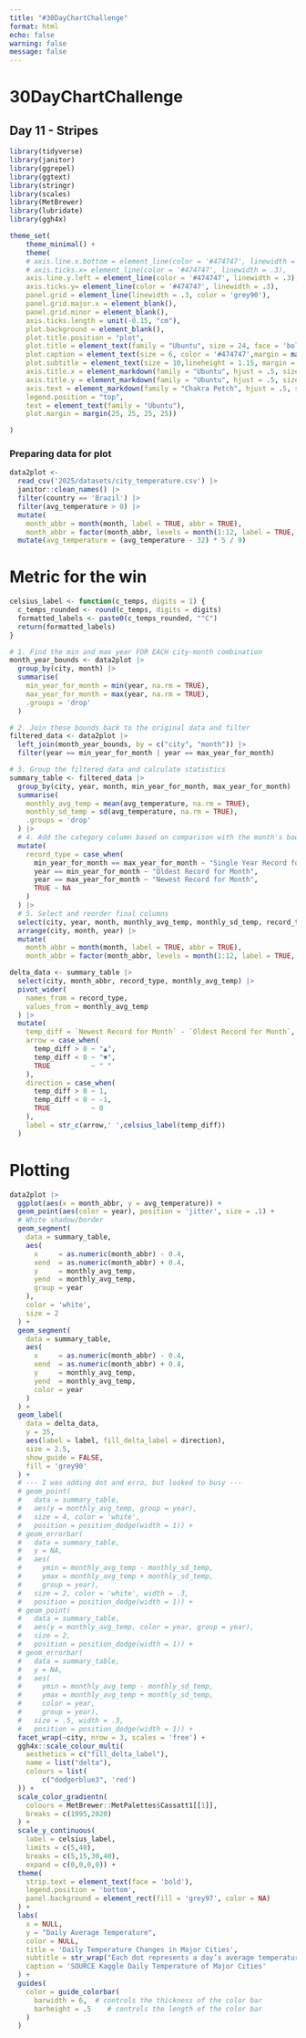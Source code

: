 ```yaml
---
title: "#30DayChartChallenge"
format: html
echo: false
warning: false
message: false
---
```


# 30DayChartChallenge
## Day 11 -  Stripes

```r
library(tidyverse)
library(janitor)
library(ggrepel)
library(ggtext)
library(stringr)
library(scales)
library(MetBrewer)
library(lubridate)
library(ggh4x)

theme_set(
    theme_minimal() +
    theme(
    # axis.line.x.bottom = element_line(color = '#474747', linewidth = .3),
    # axis.ticks.x= element_line(color = '#474747', linewidth = .3),
    axis.line.y.left = element_line(color = '#474747', linewidth = .3),
    axis.ticks.y= element_line(color = '#474747', linewidth = .3),
    panel.grid = element_line(linewidth = .3, color = 'grey90'),
    panel.grid.major.x = element_blank(),
    panel.grid.minor = element_blank(),
    axis.ticks.length = unit(-0.15, "cm"),
    plot.background = element_blank(),
    plot.title.position = "plot",
    plot.title = element_text(family = "Ubuntu", size = 24, face = 'bold'),
    plot.caption = element_text(size = 6, color = '#474747',margin = margin(10,0,0,0)),
    plot.subtitle = element_text(size = 10,lineheight = 1.15, margin = margin(0,0,20,0)),
    axis.title.x = element_markdown(family = "Ubuntu", hjust = .5, size = 9),
    axis.title.y = element_markdown(family = "Ubuntu", hjust = .5, size = 8),
    axis.text = element_markdown(family = "Chakra Petch", hjust = .5, size = 8, color = "#474747"),
    legend.position = "top",
    text = element_text(family = "Ubuntu"),
    plot.margin = margin(25, 25, 25, 25))

)
```


### Preparing data for plot
```r
data2plot <- 
  read_csv('2025/datasets/city_temperature.csv') |>
  janitor::clean_names() |>
  filter(country == 'Brazil') |>
  filter(avg_temperature > 0) |>
  mutate(
    month_abbr = month(month, label = TRUE, abbr = TRUE),
    month_abbr = factor(month_abbr, levels = month(1:12, label = TRUE, abbr = TRUE))) |>
  mutate(avg_temperature = (avg_temperature - 32) * 5 / 9)
```

# Metric for the win
```r
celsius_label <- function(c_temps, digits = 1) {
  c_temps_rounded <- round(c_temps, digits = digits)
  formatted_labels <- paste0(c_temps_rounded, "°C")
  return(formatted_labels)
}
```

```r
# 1. Find the min and max year FOR EACH city-month combination
month_year_bounds <- data2plot |>
  group_by(city, month) |>
  summarise(
    min_year_for_month = min(year, na.rm = TRUE),
    max_year_for_month = max(year, na.rm = TRUE),
    .groups = 'drop'
  )

# 2. Join these bounds back to the original data and filter
filtered_data <- data2plot |>
  left_join(month_year_bounds, by = c("city", "month")) |>
  filter(year == min_year_for_month | year == max_year_for_month)

# 3. Group the filtered data and calculate statistics
summary_table <- filtered_data |>
  group_by(city, year, month, min_year_for_month, max_year_for_month) |>
  summarise(
    monthly_avg_temp = mean(avg_temperature, na.rm = TRUE),
    monthly_sd_temp = sd(avg_temperature, na.rm = TRUE),
    .groups = 'drop'
  ) |>
  # 4. Add the category column based on comparison with the month's bounds
  mutate(
    record_type = case_when(
      min_year_for_month == max_year_for_month ~ "Single Year Record for Month",
      year == min_year_for_month ~ "Oldest Record for Month",
      year == max_year_for_month ~ "Newest Record for Month",
      TRUE ~ NA
    )
  ) |>
  # 5. Select and reorder final columns
  select(city, year, month, monthly_avg_temp, monthly_sd_temp, record_type) |>
  arrange(city, month, year) |>
  mutate(
    month_abbr = month(month, label = TRUE, abbr = TRUE),
    month_abbr = factor(month_abbr, levels = month(1:12, label = TRUE, abbr = TRUE)))
```

```r
delta_data <- summary_table |>
  select(city, month_abbr, record_type, monthly_avg_temp) |>
  pivot_wider(
    names_from = record_type,
    values_from = monthly_avg_temp
  ) |>
  mutate(
    temp_diff = `Newest Record for Month` - `Oldest Record for Month`,
    arrow = case_when(
      temp_diff > 0 ~ "▲",
      temp_diff < 0 ~ "▼",
      TRUE          ~ " "
    ),
    direction = case_when(
      temp_diff > 0 ~ 1,
      temp_diff < 0 ~ -1,
      TRUE          ~ 0
    ),
    label = str_c(arrow,' ',celsius_label(temp_diff))
  )

```

# Plotting
```r
data2plot |>
  ggplot(aes(x = month_abbr, y = avg_temperature)) +
  geom_point(aes(color = year), position = 'jitter', size = .1) +
  # White shadow/border
  geom_segment(
    data = summary_table,
    aes(
      x     = as.numeric(month_abbr) - 0.4,
      xend  = as.numeric(month_abbr) + 0.4,
      y     = monthly_avg_temp,
      yend  = monthly_avg_temp,
      group = year
    ), 
    color = 'white',
    size = 2
  ) +  
  geom_segment(
    data = summary_table,
    aes(
      x     = as.numeric(month_abbr) - 0.4,
      xend  = as.numeric(month_abbr) + 0.4,
      y     = monthly_avg_temp,
      yend  = monthly_avg_temp,
      color = year
    )
  ) +
  geom_label(
    data = delta_data,
    y = 35,
    aes(label = label, fill_delta_label = direction),
    size = 2.5,
    show_guide = FALSE,
    fill = 'grey90'
  ) +
  # --- I was adding dot and erro, but looked to busy ---
  # geom_point(
  #   data = summary_table, 
  #   aes(y = monthly_avg_temp, group = year), 
  #   size = 4, color = 'white',
  #   position = position_dodge(width = 1)) +
  # geom_errorbar(
  #   data = summary_table,
  #   y = NA,
  #   aes(
  #     ymin = monthly_avg_temp - monthly_sd_temp, 
  #     ymax = monthly_avg_temp + monthly_sd_temp,
  #     group = year), 
  #   size = 2, color = 'white', width = .3,
  #   position = position_dodge(width = 1)) +
  # geom_point(
  #   data = summary_table, 
  #   aes(y = monthly_avg_temp, color = year, group = year), 
  #   size = 2,
  #   position = position_dodge(width = 1)) +
  # geom_errorbar(
  #   data = summary_table,
  #   y = NA,
  #   aes(
  #     ymin = monthly_avg_temp - monthly_sd_temp, 
  #     ymax = monthly_avg_temp + monthly_sd_temp,
  #     color = year,
  #     group = year), 
  #   size = .5, width = .3,
  #   position = position_dodge(width = 1)) +
  facet_wrap(~city, nrow = 3, scales = 'free') +
  ggh4x::scale_colour_multi(
    aesthetics = c("fill_delta_label"),
    name = list("delta"),
    colours = list(
        c("dodgerblue3", 'red')
  )) +
  scale_color_gradientn(
    colours = MetBrewer::MetPalettes$Cassatt1[[1]],
    breaks = c(1995,2020)
  ) +
  scale_y_continuous(
    label = celsius_label, 
    limits = c(5,40),
    breaks = c(5,15,30,40),
    expand = c(0,0,0,0)) +
  theme(
    strip.text = element_text(face = 'bold'),
    legend.position = 'bottom',
    panel.background = element_rect(fill = 'grey97', color = NA)
  ) +
  labs(
    x = NULL,
    y = "Daily Average Temperature",
    color = NULL,
    title = 'Daily Temperature Changes in Major Cities',
    subtitle = str_wrap("Each dot represents a day’s average temperature in 1995 and 2020, with vertical lines marking monthly means of the 1995 and 2020. Despite noticeable variance, the overall trend shows shifting temperatures.", width = 100),
    caption = 'SOURCE Kaggle Daily Temperature of Major Cities'
  ) +
  guides(
    color = guide_colorbar(
      barwidth = 6,  # controls the thickness of the color bar
      barheight = .5    # controls the length of the color bar
    )
  )

  
```
